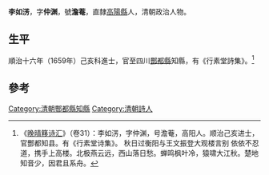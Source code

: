{{Otheruses|other=名为李澹庵的其他人物|李澹庵}}

'''李如淓'''，字'''仲渊'''，號'''澹菴'''，直隸[[高陽縣|高陽縣]]人，清朝政治人物。

== 生平 ==
順治十六年（1659年）己亥科進士，官至四川[[酆都縣|酆都縣]]知縣，有《行素堂詩集》。<ref>《[[晚晴簃诗汇|晚晴簃诗汇]]》（卷31）：李如淓，字仲渊，号澹菴，高阳人。顺治己亥进士，官酆都知县。有《行素堂诗集》。 秋日过衡阳与王文振登大观楼言别 依依不忍道，携手上高楼。北极燕云远，西山落日愁。蝉鸣枫叶冷，猿啸大江秋。楚地知音少，因君且系舟。</ref>

==參考==
{{reflist}}

{{順治十六年己亥科殿試金榜}}

{{Authority control}}

{{DEFAULTSORT:Li李}}
[[Category:清朝酆都縣知縣|Category:清朝酆都縣知縣]]
[[Category:清朝詩人|Category:清朝詩人]]


{{清朝人物小作品}}